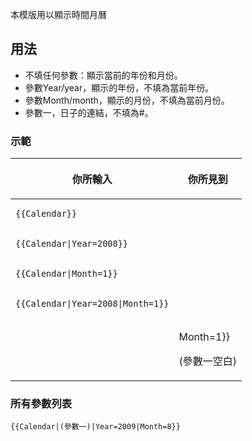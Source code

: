 <includeonly><!-- 在這裡加入模板的保護標識 --></includeonly><noinclude>{{template doc page viewed directly}}</noinclude>
<!-- 在本行下編輯模板說明 -->
本模版用以顯示時間月曆
== 用法 ==
* 不填任何參數：顯示當前的年份和月份。
* 參數Year/year，顯示的年份，不填為當前年份。
* 參數Month/month，顯示的月份，不填為當前月份。
* 參數一，日子的連結，不填為#。
=== 示範 ===
{| border="1" 
|- 
! 你所輸入
! 你所見到 
|- 
| <pre>{{Calendar}}</pre> || {{Calendar}}
|-
| <pre>{{Calendar|Year=2008}}</pre> || {{Calendar|Year=2008}}
|-
| <pre>{{Calendar|Month=1}}</pre> || {{Calendar|Month=1}}
|-
| <pre>{{Calendar|Year=2008|Month=1}}</pre> || {{Calendar|Year=2008|Month=1}}
|-
| <pre>{{Calendar||Year=2008|Month=1}}</pre>(參數一空白) || {{Calendar||Year=2008|Month=1}}
|}
=== 所有參數列表 ===
<pre>{{Calendar|(參數一)|Year=2009|Month=8}}</pre>
<includeonly>
<!-- 本行下加入模板的分類 -->

<!-- 本行下加入模板的跨語言連結 -->

</includeonly>